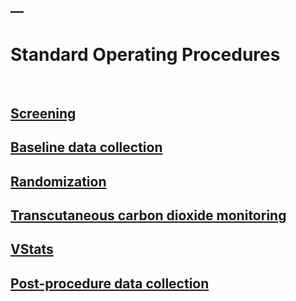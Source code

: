 ---
---


# Standard Operating Procedures
<br>

## [Screening](HFNO/Screening.html)

## [Baseline data collection](HFNO/Baseline.html)

## [Randomization](HFNO/Randomization.html)

## [Transcutaneous carbon dioxide monitoring](HFNO/TcCO2.html)

## [VStats](HFNO/Vstats.html)

## [Post-procedure data collection](HFNO/Post-procedure.html)

